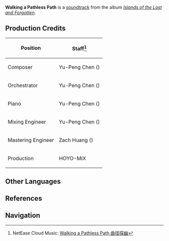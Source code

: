 {{Soundtrack Infobox
|title          =
|image          = Islands of the Lost and Forgotten.png
|album          = Islands of the Lost and Forgotten
|disc           = 1
|number         = 27
|featured       =
|featured2      =
|featured3      =
|featured_disc  =
|featured_disc2 =
|featured_disc3 =
|youtube_id     = Uo4U45OQI6I
|youtube_time   = 1
|spotify_id     = 4V0a9ikdNZntbmEqwobHN8
|played_in      = Tsurumi Island
|during         = [[Tsurumi Island]]
|domain         =
|previous       = Wandering in the Mist
|next           = Fading Memories
}}
'''Walking a Pathless Path''' is a [[soundtrack]] from the album ''[[Islands of the Lost and Forgotten]]''.

==Production Credits==
{| class="wikitable" style="text-align:left; height:0.5em"
! Position
! Staff<ref>NetEase Cloud Music: [https://music.163.com/#/song?id=1937111289 Walking a Pathless Path 曲径探幽]</ref>
|-
! Composer
| Yu-Peng Chen ({{zh|陈致逸}})
|-
! Orchestrator
| Yu-Peng Chen ({{zh|陈致逸}})
|-
! Piano
| Yu-Peng Chen ({{zh|陈致逸}})
|-
! Mixing Engineer
| Yu-Peng Chen ({{zh|陈致逸}})
|-
! Mastering Engineer
| Zach Huang ({{zh|黄巍}})
|-
! Production
| HOYO-MiX
|}
<!--
==Videos==
<gallery>
</gallery>

==Trivia==
-->
==Other Languages==
{{Other Languages
|en      = Walking a Pathless Path
|zhs     = 曲径探幽
|zhs_rm  = Qūjìng Tànyōu
|zhs_tl  =
|ja      = 曲径探幽
|ja_rm   = Kyokkeitan'yuu{{Assumed}}
|ja_tl   = 
|tr      = 
|it      = 
}}

==References==
{{Reflist}}

==Navigation==
{{Soundtrack Navbox|Islands of the Lost and Forgotten}}